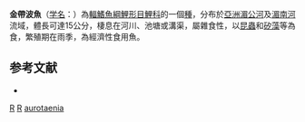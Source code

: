 {{Speciesbox 
| taxon = Rasbora aurotaenia
| status = LC
| status_system = IUCN3.1
| authority = [[Tirant|Tirant]], 1885
| synonyms = *''Rasbora retrodorsalis''<br /><small>Smith, 1945</small>''
}}
'''金帶波魚'''（[[学名|学名]]：{{lang|la|'''''Rasbora aurotaenia'''''}}）為[[輻鰭魚綱|輻鰭魚綱]][[鯉形目|鯉形目]][[鯉科|鯉科]]的一個[[種|種]]，分布於[[亞洲|亞洲]][[湄公河|湄公河]]及[[湄南河|湄南河]]流域，體長可達15公分，棲息在河川、池塘或溝渠，屬雜食性，以[[昆蟲|昆蟲]]和[[矽藻|矽藻]]等為食，繁殖期在雨季，為經濟性食用魚。

==参考文献==
*{{FishBase_species|genus=Rasbora|species=aurotaenia|year=2011|month=12}}
{{Taxonbar}}

[[Category:1885年描述的鱼类|R]]
[[Category:食用魚|R]]
[[Category:波魚屬|aurotaenia]]